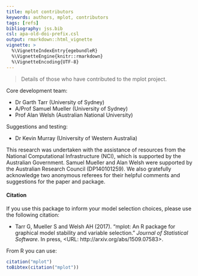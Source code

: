 ```yaml
---
title: mplot contributors
keywords: authors, mplot, contributors
tags: [refs]
bibliography: jss.bib
csl: apa-old-doi-prefix.csl
output: rmarkdown::html_vignette
vignette: >
  %\VignetteIndexEntry{egebundleR}
  %\VignetteEngine{knitr::rmarkdown}
  %\VignetteEncoding{UTF-8}
---
```


> Details of those who have contributed to the mplot project.

Core development team:

- Dr Garth Tarr (University of Sydney)
- A/Prof Samuel Mueller (University of Sydney)
- Prof Alan Welsh (Australian National University)

Suggestions and testing:

- Dr Kevin Murray (University of Western Australia)

This research was undertaken with the assistance of resources from the National Computational Infrastructure (NCI), which is supported by the Australian Government. Samuel Mueller and Alan Welsh were supported by the Australian Research Council (DP140101259). We also gratefully acknowledge two anonymous referees for their helpful comments and suggestions for the paper and package.

#### Citation

If you use this package to inform your model selection choices, please use the following citation:

* Tarr G, Mueller S and Welsh AH (2017). “mplot: An R package for graphical model
stability and variable selection.” _Journal of Statistical Software_. In press,
<URL: http://arxiv.org/abs/1509.07583>.


From R you can use:

```r
citation("mplot")
toBibtex(citation("mplot"))
```



